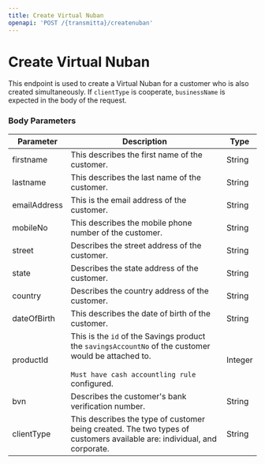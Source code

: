 ```yaml
---
title: Create Virtual Nuban
openapi: 'POST /{transmitta}/createnuban'
---
```


# Create Virtual Nuban

This endpoint is used to create a Virtual Nuban for a customer who is also created simultaneously. If `clientType` is cooperate, `businessName` is expected in the body of the request.

### Body Parameters

| **Parameter** | **Description** | **Type** |
| --- | --- | --- |
| firstname | This describes the first name of the customer. | String |
| lastname | This describes the last name of the customer. | String |
| emailAddress | This is the email address of the customer. | String |
| mobileNo | This describes the mobile phone number of the customer. | String |
| street | Describes the street address of the customer. | String |
| state | Describes the state address of the customer. | String |
| country | Describes the country address of the customer. | String |
| dateOfBirth | This describes the date of birth of the customer. | String |
| productId | This is the `id` of the Savings product the `savingsAccountNo` of the customer would be attached to.  <br>  </br>`Must have cash accountling rule` configured. | Integer |
| bvn | Describes the customer's bank verification number. | String |
| clientType | This describes the type of customer being created. The two types of customers available are: individual, and corporate. | String |
